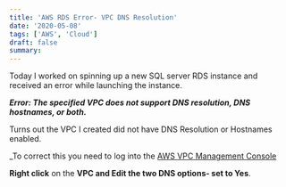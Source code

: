 ```yaml
---
title: 'AWS RDS Error- VPC DNS Resolution'
date: '2020-05-08'
tags: ['AWS', 'Cloud']
draft: false
summary:
---
```

Today I worked on spinning up a new SQL server RDS instance and received an error while launching the instance.   

**_Error: The specified VPC does not support DNS resolution, DNS hostnames, or both._**

Turns out the VPC I created did not have DNS Resolution or Hostnames enabled.

_To correct this you need to log into the [AWS VPC Management Console](https://console.aws.amazon.com/vpc/  )  
  
**Right click** on the **VPC and Edit the two DNS options- set to Yes**.

